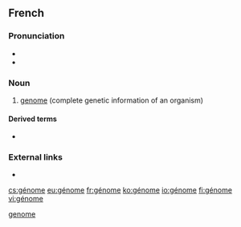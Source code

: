 {{also|genome}}
==French==
{{wikipedia|lang=fr}}

===Pronunciation===
* {{IPA|/ʒenom/|lang=fr}}
* {{audio|Fr-Paris--génome.ogg|Audio (Paris)|lang=fr}}

===Noun===
{{fr-noun|m}}

# [[genome]] (complete genetic information of an organism)

====Derived terms====
* {{l|fr|génomique}}

===External links===
* {{R:TLFi}}

[[Category:fr:Genetics|genome]]

[[cs:génome]]
[[eu:génome]]
[[fr:génome]]
[[ko:génome]]
[[io:génome]]
[[fi:génome]]
[[vi:génome]]